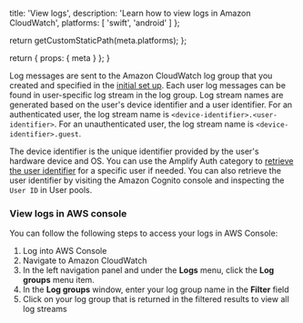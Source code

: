 
  title: 'View logs',
  description: 'Learn how to view logs in Amazon CloudWatch',
  platforms: [
    'swift',
    'android'
  ]
};

  return getCustomStaticPath(meta.platforms);
};

  return {
    props: {
      meta
    }
  };
}

Log messages are sent to the Amazon CloudWatch log group that you created and specified in the [initial set up](/gen1/[platform]/build-a-backend/more-features/logging/set-up-logging/). Each user log messages can be found in user-specific log stream in the log group. Log stream names are generated based on the user's device identifier and a user identifier.
For an authenticated user, the log stream name is `<device-identifier>.<user-identifier>`.  For an unauthenticated user, the log stream name is `<device-identifier>.guest`.

The device identifier is the unique identifier provided by the user's hardware device and OS. You can use the Amplify Auth category to [retrieve the user identifier](/gen1/[platform]/build-a-backend/more-features/logging/configure-user/#retrieve-userids-with-amplify-auth) for a specific user if needed. You can also retrieve the user identifier by visiting the Amazon Cognito console and inspecting the `User ID` in User pools.

### View logs in AWS console
You can follow the following steps to access your logs in AWS Console:
1. Log into AWS Console
2. Navigate to Amazon CloudWatch
3. In the left navigation panel and under the **Logs** menu, click the **Log groups** menu item.
4. In the **Log groups** window, enter your log group name in the **Filter** field
5. Click on your log group that is returned in the filtered results to view all log streams
